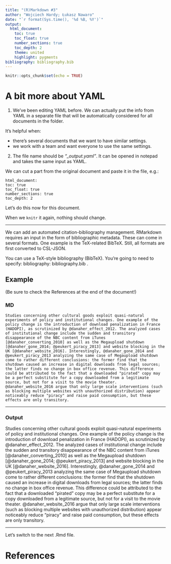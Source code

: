 ---
title: "(R)Markdown #3"
author: "Wojciech Hardy; Łukasz Nawaro"
date: "`r format(Sys.time(), '%d %B, %Y')`"
output: 
  html_document:
    toc: true
    toc_float: true
    number_sections: true
    toc_depth: 2
    theme: united
    highlight: pygments
bibliography: bibliography.bib
---

```{r setup, include=FALSE}
knitr::opts_chunk$set(echo = TRUE)
```

# A bit more about YAML

1) We’ve been editing YAML before. We can actually put the info from YAML in a separate file that will be automatically considered for all documents in the folder.

It's helpful when:

- there's several documents that we want to have similar settings.
- we work with a team and want everyone to use the same settings.

2)	The file name should be _“\_output.yaml”_. It can be opened in notepad and takes the same input as YAML.

We can cut a part from the original document and paste it in the file, e.g.:

`html_document:`  
`   toc: true`  
`   toc_float: true`  
`   number_sections: true`  
`   toc_depth: 2`

Let's do this now for this document.

When we `knitr` it again, nothing should change.

---

We can add an automated citation-bibliography management. RMarkdown requires an input in the form of bibliographic metadata. These can come in several formats. One example is the TeX-related BibTeX. Still, all formats are first converted to CSL-JSON.

You can use a TeX-style bibliography (BibTeX). You’re going to need to specify:
bibliography: bibliography.bib .

## Example {.tabset}

(Be sure to check the References at the end of the document!)

### MD

`Studies concerning other cultural goods exploit quasi-natural experiments of policy and institutional changes. One example of the policy change is the introduction of download penalization in France (HADOPI), as scrutinized by @danaher_effect_2012. The analyzed cases of institutional change include the sudden and transitory disappearance of the NBC content from iTunes [@danaher_converting_2010] as well as the Megaupload shutdown [@danaher_gone_2014; @peukert_piracy_2013] and website blocking in the UK [@danaher_website_2016]. Interestingly, @danaher_gone_2014 and @peukert_piracy_2013 analyzing the same case of Megaupload shutdown come to rather different conclusions: the former find that the shutdown caused an increase in digital downloads from legal sources; the latter finds no change in box office revenue. This difference could be attributed to the fact that a downloaded "pirated" copy may be a perfect substitute for a copy downloaded from a legitimate source, but not for a visit to the movie theater. @danaher_website_2016 argue that only large scale interventions (such as blocking multiple websites with unauthorized distribution) appear noticeably reduce "piracy" and raise paid consumption, but these effects are only transitory.`

---

### Output

Studies concerning other cultural goods exploit quasi-natural experiments of policy and institutional changes. One example of the policy change is the introduction of download penalization in France (HADOPI), as scrutinized by @danaher_effect_2012. The analyzed cases of institutional change include the sudden and transitory disappearance of the NBC content from iTunes [@danaher_converting_2010] as well as the Megaupload shutdown [@danaher_gone_2014; @peukert_piracy_2013] and website blocking in the UK [@danaher_website_2016]. Interestingly, @danaher_gone_2014 and @peukert_piracy_2013 analyzing the same case of Megaupload shutdown come to rather different conclusions: the former find that the shutdown caused an increase in digital downloads from legal sources; the latter finds no change in box office revenue. This difference could be attributed to the fact that a downloaded "pirated" copy may be a perfect substitute for a copy downloaded from a legitimate source, but not for a visit to the movie theater. @danaher_website_2016 argue that only large scale interventions (such as blocking multiple websites with unauthorized distribution) appear noticeably reduce "piracy" and raise paid consumption, but these effects are only transitory.

---

Let's switch to the next .Rmd file.

# References